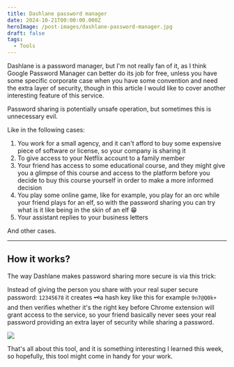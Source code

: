 ```yaml
---
title: Dashlane password manager
date: 2024-10-21T00:00:00.000Z
heroImage: /post-images/dashlane-password-manager.jpg
draft: false
tags:
  - Tools
---
```


Dashlane is a password manager, but I'm not really fan of it, as I think Google Password Manager can better do its job for free, unless you have some specific corporate case when you have some convention and need the extra layer of security, though in this article I would like to cover another interesting feature of this service.

Password sharing is potentially unsafe operation, but sometimes this is unnecessary evil.

Like in the following cases:

1. You work for a small agency, and it can't afford to buy some expensive piece of software or license, so your company is sharing it
2. To give access to your Netflix account to a family member
3. Your friend has access to some educational course, and they might give you a glimpse of this course and access to the platform before you decide to buy this course yourself in order to make a more informed decision
4. You play some online game, like for example, you play for an orc while your friend plays for an elf, so with the password sharing you can try what is it like being in the skin of an elf 😁
5. Your assistant replies to your business letters

And other cases.

***

## How it works?

The way Dashlane makes password sharing more secure is via this trick:

Instead of giving the person you share with your real super secure password: `12345678` it creates 🗝️a hash key like this for example `9n7@Q0k+` and then verifies whether it's the right key before Chrome extension will grant access to the service, so your friend basically never sees your real password providing an extra layer of security while sharing a password.

![](</post-images/Dashlane ILLUSTRATION.png>)

That's all about this tool, and it is something interesting I learned this week, so hopefully, this tool might come in handy for your work.

